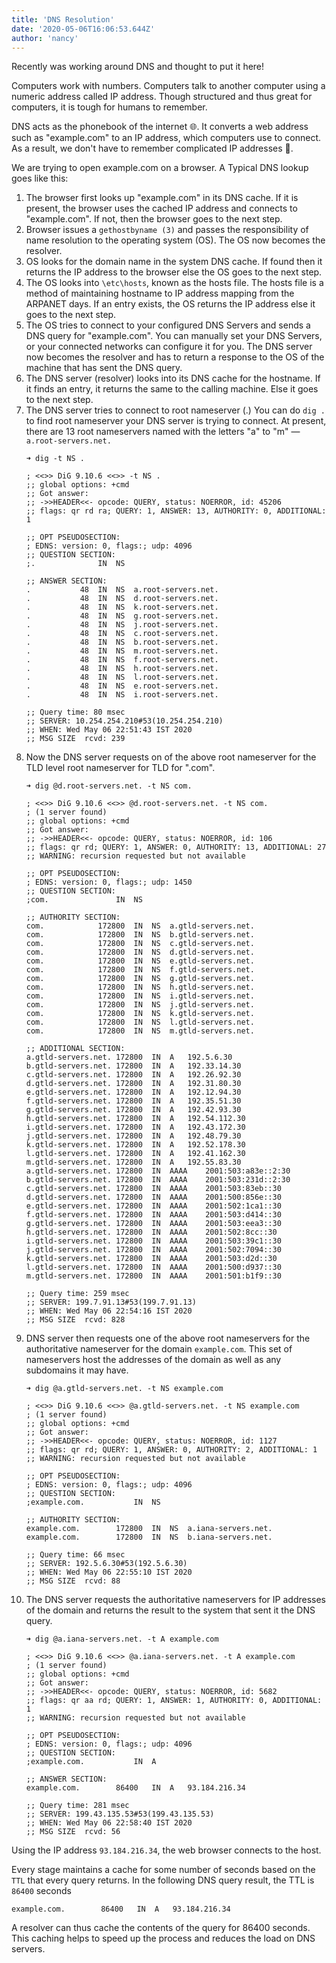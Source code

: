 ```yaml
---
title: 'DNS Resolution'
date: '2020-05-06T16:06:53.644Z'
author: 'nancy'
---
```


Recently was working around DNS and thought to put it here!

Computers work with numbers. Computers talk to another computer using a numeric
address called IP address. Though structured and thus great for computers, it is
tough for humans to remember.

DNS acts as the phonebook of the internet 🌐. It converts a web address such as
"example.com" to an IP address, which computers use to connect. As a result, we
don't have to remember complicated IP addresses 🤩.

We are trying to open example.com on a browser. A Typical DNS lookup goes like
this:

1. The browser first looks up "example.com" in its DNS cache. If it is present,
   the browser uses the cached IP address and connects to "example.com". If not, then the browser goes to the next step.
2. Browser issues a `gethostbyname (3)` and passes the responsibility of name resolution to the operating system (OS). The OS    now becomes the resolver.
3. OS looks for the domain name in the system DNS cache. If found then it
   returns the IP address to the browser else the OS goes to the next step.
4. The OS looks into `\etc\hosts`, known as the hosts file. The hosts file is a
   method of maintaining hostname to IP address mapping from the ARPANET days. If an entry exists, the OS returns the IP          address else it goes to the next step.
5. The OS tries to connect to your configured DNS Servers and sends a DNS query for "example.com". You can manually set your      DNS Servers, or your connected networks can configure it for you. The DNS server now becomes the resolver and has to return    a response to the OS of the machine that has sent the DNS query.
6. The DNS server (resolver) looks into its DNS cache for the hostname. If it
   finds an entry, it returns the same to the calling machine. Else it goes to the next step.
7. The DNS server tries to connect to root nameserver (.) You can do `dig .` to
   find root nameserver your DNS server is trying to connect. At present, there are 13
   root nameservers named with the letters "a" to "m" &mdash; `a.root-servers.net.`
    ```
    ➜ dig -t NS .

    ; <<>> DiG 9.10.6 <<>> -t NS .
    ;; global options: +cmd
    ;; Got answer:
    ;; ->>HEADER<<- opcode: QUERY, status: NOERROR, id: 45206
    ;; flags: qr rd ra; QUERY: 1, ANSWER: 13, AUTHORITY: 0, ADDITIONAL: 1

    ;; OPT PSEUDOSECTION:
    ; EDNS: version: 0, flags:; udp: 4096
    ;; QUESTION SECTION:
    ;.              IN  NS

    ;; ANSWER SECTION:
    .           48  IN  NS  a.root-servers.net.
    .           48  IN  NS  d.root-servers.net.
    .           48  IN  NS  k.root-servers.net.
    .           48  IN  NS  g.root-servers.net.
    .           48  IN  NS  j.root-servers.net.
    .           48  IN  NS  c.root-servers.net.
    .           48  IN  NS  b.root-servers.net.
    .           48  IN  NS  m.root-servers.net.
    .           48  IN  NS  f.root-servers.net.
    .           48  IN  NS  h.root-servers.net.
    .           48  IN  NS  l.root-servers.net.
    .           48  IN  NS  e.root-servers.net.
    .           48  IN  NS  i.root-servers.net.

    ;; Query time: 80 msec
    ;; SERVER: 10.254.254.210#53(10.254.254.210)
    ;; WHEN: Wed May 06 22:51:43 IST 2020
    ;; MSG SIZE  rcvd: 239

    ```
8. Now the DNS server requests on of the above root nameserver for the TLD
   level root nameserver for TLD for ".com".
    ```
    ➜ dig @d.root-servers.net. -t NS com.

    ; <<>> DiG 9.10.6 <<>> @d.root-servers.net. -t NS com.
    ; (1 server found)
    ;; global options: +cmd
    ;; Got answer:
    ;; ->>HEADER<<- opcode: QUERY, status: NOERROR, id: 106
    ;; flags: qr rd; QUERY: 1, ANSWER: 0, AUTHORITY: 13, ADDITIONAL: 27
    ;; WARNING: recursion requested but not available

    ;; OPT PSEUDOSECTION:
    ; EDNS: version: 0, flags:; udp: 1450
    ;; QUESTION SECTION:
    ;com.               IN  NS

    ;; AUTHORITY SECTION:
    com.            172800  IN  NS  a.gtld-servers.net.
    com.            172800  IN  NS  b.gtld-servers.net.
    com.            172800  IN  NS  c.gtld-servers.net.
    com.            172800  IN  NS  d.gtld-servers.net.
    com.            172800  IN  NS  e.gtld-servers.net.
    com.            172800  IN  NS  f.gtld-servers.net.
    com.            172800  IN  NS  g.gtld-servers.net.
    com.            172800  IN  NS  h.gtld-servers.net.
    com.            172800  IN  NS  i.gtld-servers.net.
    com.            172800  IN  NS  j.gtld-servers.net.
    com.            172800  IN  NS  k.gtld-servers.net.
    com.            172800  IN  NS  l.gtld-servers.net.
    com.            172800  IN  NS  m.gtld-servers.net.

    ;; ADDITIONAL SECTION:
    a.gtld-servers.net. 172800  IN  A   192.5.6.30
    b.gtld-servers.net. 172800  IN  A   192.33.14.30
    c.gtld-servers.net. 172800  IN  A   192.26.92.30
    d.gtld-servers.net. 172800  IN  A   192.31.80.30
    e.gtld-servers.net. 172800  IN  A   192.12.94.30
    f.gtld-servers.net. 172800  IN  A   192.35.51.30
    g.gtld-servers.net. 172800  IN  A   192.42.93.30
    h.gtld-servers.net. 172800  IN  A   192.54.112.30
    i.gtld-servers.net. 172800  IN  A   192.43.172.30
    j.gtld-servers.net. 172800  IN  A   192.48.79.30
    k.gtld-servers.net. 172800  IN  A   192.52.178.30
    l.gtld-servers.net. 172800  IN  A   192.41.162.30
    m.gtld-servers.net. 172800  IN  A   192.55.83.30
    a.gtld-servers.net. 172800  IN  AAAA    2001:503:a83e::2:30
    b.gtld-servers.net. 172800  IN  AAAA    2001:503:231d::2:30
    c.gtld-servers.net. 172800  IN  AAAA    2001:503:83eb::30
    d.gtld-servers.net. 172800  IN  AAAA    2001:500:856e::30
    e.gtld-servers.net. 172800  IN  AAAA    2001:502:1ca1::30
    f.gtld-servers.net. 172800  IN  AAAA    2001:503:d414::30
    g.gtld-servers.net. 172800  IN  AAAA    2001:503:eea3::30
    h.gtld-servers.net. 172800  IN  AAAA    2001:502:8cc::30
    i.gtld-servers.net. 172800  IN  AAAA    2001:503:39c1::30
    j.gtld-servers.net. 172800  IN  AAAA    2001:502:7094::30
    k.gtld-servers.net. 172800  IN  AAAA    2001:503:d2d::30
    l.gtld-servers.net. 172800  IN  AAAA    2001:500:d937::30
    m.gtld-servers.net. 172800  IN  AAAA    2001:501:b1f9::30

    ;; Query time: 259 msec
    ;; SERVER: 199.7.91.13#53(199.7.91.13)
    ;; WHEN: Wed May 06 22:54:16 IST 2020
    ;; MSG SIZE  rcvd: 828

    ```
9. DNS server then requests one of the above root nameservers for the authoritative nameserver for the domain `example.com`.      This set of nameservers host the addresses of the domain as well as any subdomains it may have.
    ```
    ➜ dig @a.gtld-servers.net. -t NS example.com

    ; <<>> DiG 9.10.6 <<>> @a.gtld-servers.net. -t NS example.com
    ; (1 server found)
    ;; global options: +cmd
    ;; Got answer:
    ;; ->>HEADER<<- opcode: QUERY, status: NOERROR, id: 1127
    ;; flags: qr rd; QUERY: 1, ANSWER: 0, AUTHORITY: 2, ADDITIONAL: 1
    ;; WARNING: recursion requested but not available

    ;; OPT PSEUDOSECTION:
    ; EDNS: version: 0, flags:; udp: 4096
    ;; QUESTION SECTION:
    ;example.com.           IN  NS

    ;; AUTHORITY SECTION:
    example.com.        172800  IN  NS  a.iana-servers.net.
    example.com.        172800  IN  NS  b.iana-servers.net.

    ;; Query time: 66 msec
    ;; SERVER: 192.5.6.30#53(192.5.6.30)
    ;; WHEN: Wed May 06 22:55:10 IST 2020
    ;; MSG SIZE  rcvd: 88
    ```
10. The DNS server requests the authoritative nameservers for IP addresses of the
   domain and returns the result to the system that sent it the DNS query.
    ```
    ➜ dig @a.iana-servers.net. -t A example.com

    ; <<>> DiG 9.10.6 <<>> @a.iana-servers.net. -t A example.com
    ; (1 server found)
    ;; global options: +cmd
    ;; Got answer:
    ;; ->>HEADER<<- opcode: QUERY, status: NOERROR, id: 5682
    ;; flags: qr aa rd; QUERY: 1, ANSWER: 1, AUTHORITY: 0, ADDITIONAL: 1
    ;; WARNING: recursion requested but not available

    ;; OPT PSEUDOSECTION:
    ; EDNS: version: 0, flags:; udp: 4096
    ;; QUESTION SECTION:
    ;example.com.           IN  A

    ;; ANSWER SECTION:
    example.com.        86400   IN  A   93.184.216.34

    ;; Query time: 281 msec
    ;; SERVER: 199.43.135.53#53(199.43.135.53)
    ;; WHEN: Wed May 06 22:58:40 IST 2020
    ;; MSG SIZE  rcvd: 56
    ```

Using the IP address `93.184.216.34`, the web browser connects to the host.

Every stage maintains a cache for some number of seconds based on the `TTL` that
every query returns. In the following DNS query result, the TTL is `86400` seconds

```
example.com.        86400   IN  A   93.184.216.34
```

A resolver can thus cache the contents of the query for 86400 seconds. This
caching helps to speed up the process and reduces the load on DNS servers.
